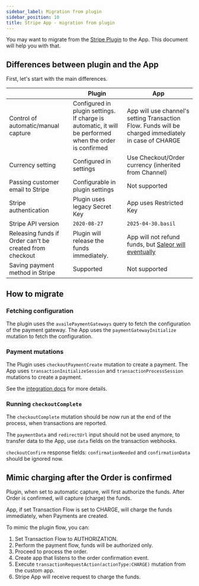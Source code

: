 ```yaml
---
sidebar_label: Migration from plugin
sidebar_position: 10
title: Stripe App - migration from plugin
---
```


You may want to migrate from the [Stripe Plugin](../../plugins/stripe) to the App. This document will help you with that.


## Differences between plugin and the App

First, let's start with the main differences.

|                                                         | Plugin                                                                                                      | App                                                                                                                          |
|---------------------------------------------------------|-------------------------------------------------------------------------------------------------------------|------------------------------------------------------------------------------------------------------------------------------|
| Control of automatic/manual capture                     | Configured in plugin settings.<br/>If charge is automatic, it will be performed when the order is confirmed | App will use channel's setting Transaction Flow. Funds will be charged immediately in case of CHARGE                         |
| Currency setting                                        | Configured in settings                                                                                      | Use Checkout/Order currency (inherited from Channel)                                                                         |
| Passing customer email to Stripe                        | Configurable in plugin settings                                                                             | Not supported                                                                                                                |
| Stripe authentication                                   | Plugin uses legacy Secret Key                                                                               | App uses Restricted Key                                                                                                      |
| Stripe API version                                      | `2020-08-27`                                                                                                | `2025-04-30.basil`                                                                                                           |
| Releasing funds if Order can't be created from checkout | Plugin will release the funds immediately.                                                                  | App will not refund funds, but [Saleor will eventually](../../../checkout/lifecycle#releasing-funds-for-abandoned-checkouts) |
| Saving payment method in Stripe                         | Supported                                                                                                   | Not supported                                                                                                                |


## How to migrate

### Fetching configuration

The plugin uses the `availePaymentGateways` query to fetch the configuration of the payment gateway. The App uses the `paymentGatewayInitialize` mutation to fetch the configuration.

### Payment mutations

The Plugin uses `checkoutPaymentCreate` mutation to create a payment. The App uses `transactionInitializeSession` and `transactionProcessSession` mutations to create a payment.

See the [integration docs](./storefront-integration) for more details.

### Running `checkoutComplete`

The `checkoutComplete` mutation should be now run at the end of the process, when transactions are reported.

The `paymentData` and `redirectUrl` input should not be used anymore, to transfer data to the App, use `data` fields on the transaction webhooks.

`checkoutConfirm` response fields: `confirmationNeeded` and `confirmationData` should be ignored now.


## Mimic charging after the Order is confirmed

Plugin, when set to automatic capture, will first authorize the funds. After Order is confirmed, will capture (charge) the funds.

App, if set Transaction Flow is set to CHARGE, will charge the funds immediately, when Payments are created.

To mimic the plugin flow, you can:
1. Set Transaction Flow to AUTHORIZATION.
2. Perform the payment flow, funds will be authorized only.
3. Proceed to process the order.
4. Create app that listens to the order confirmation event.
5. Execute `transactionRequestAction(actionType:CHARGE)` mutation from the custom app.
6. Stripe App will receive request to charge the funds.